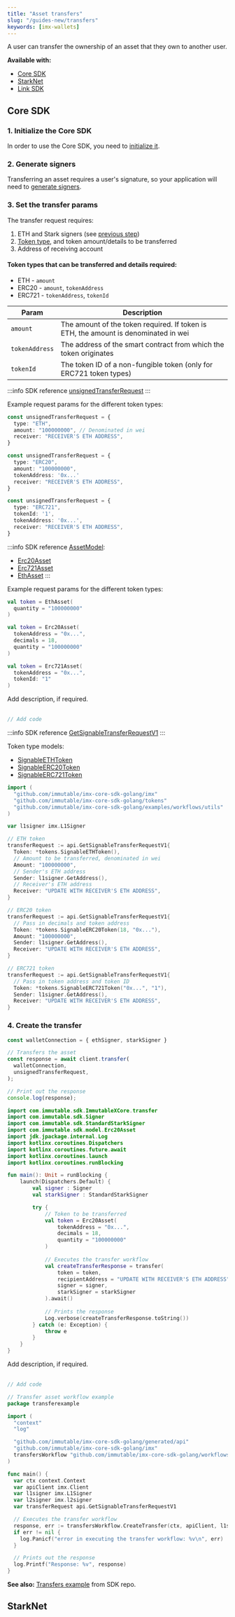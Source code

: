 ```yaml
---
title: "Asset transfers"
slug: "/guides-new/transfers"
keywords: [imx-wallets]
---
```



A user can transfer the ownership of an asset that they own to another user.

**Available with:**
* [Core SDK](#core-sdk)
* [StarkNet](#starknet)
* [Link SDK](/docs/linktransfer)

## Core SDK

### 1. Initialize the Core SDK
In order to use the Core SDK, you need to [initialize it](./get-started#getting-started-with-the-core-sdk).

### 2. Generate signers
Transferring an asset requires a user's signature, so your application will need to [generate signers](/docs/guides-new/generate-signers).

### 3. Set the transfer params
The transfer request requires:
1. ETH and Stark signers (see [previous step](#2-generate-signers))
2. [Token type](#token-types-that-can-be-transferred-and-details-required), and token amount/details to be transferred
3. Address of receiving account

#### Token types that can be transferred and details required:
* ETH - `amount`
* ERC20 - `amount`, `tokenAddress`
* ERC721 - `tokenAddress`, `tokenId`

| Param | Description |
| --- | --- |
| `amount` | The amount of the token required. If token is ETH, the amount is denominated in wei |
| `tokenAddress` | The address of the smart contract from which the token originates |
| `tokenId` | The token ID of a non-fungible token (only for ERC721 token types) |

<Tabs>
  <TabItem value="typescript" label="Typescript Core SDK">

:::info SDK reference
[unsignedTransferRequest](https://docs.x.immutable.com/sdk-references/core-sdk-ts/1.0.0-beta.2/types/index.unsignedtransferrequest)
:::

Example request params for the different token types:

```ts title="ETH"
const unsignedTransferRequest = {
  type: "ETH",
  amount: "100000000", // Denominated in wei
  receiver: "RECEIVER'S ETH ADDRESS",
}
```

```ts title="ERC20"
const unsignedTransferRequest = {
  type: "ERC20",
  amount: "100000000",
  tokenAddress: '0x...'
  receiver: "RECEIVER'S ETH ADDRESS",
}
```

```ts title="ERC721"
const unsignedTransferRequest = {
  type: "ERC721",
  tokenId: '1',
  tokenAddress: '0x...',
  receiver: "RECEIVER'S ETH ADDRESS",
}
```
  </TabItem>
  <TabItem value="kotlin" label="Kotlin (JVM) Core SDK">

:::info SDK reference
[AssetModel](https://docs.x.immutable.com/sdk-references/core-sdk-kotlin/0-6-0/imx-core-sdk-kotlin-jvm/com.immutable.sdk.model/-asset-model/index.html):
  * [Erc20Asset](https://docs.x.immutable.com/sdk-references/core-sdk-kotlin/0-6-0/imx-core-sdk-kotlin-jvm/com.immutable.sdk.model/-erc20-asset/index.html)
  * [Erc721Asset](https://docs.x.immutable.com/sdk-references/core-sdk-kotlin/0-6-0/imx-core-sdk-kotlin-jvm/com.immutable.sdk.model/-erc721-asset/index.html)
  * [EthAsset](https://docs.x.immutable.com/sdk-references/core-sdk-kotlin/0-6-0/imx-core-sdk-kotlin-jvm/com.immutable.sdk.model/-eth-asset/index.html)
:::

Example request params for the different token types:

```kotlin title="ETH"
val token = EthAsset(
  quantity = "100000000"
)
```

```kotlin title="ERC20"
val token = Erc20Asset(
  tokenAddress = "0x...",
  decimals = 18,
  quantity = "100000000"
)
```

```kotlin title="ERC721"
val token = Erc721Asset(
  tokenAddress = "0x...",
  tokenId: "1"
)
```

  </TabItem>
  <TabItem value="Swift" label="Swift Core SDK">
    Add description, if required.
    <br/><br/>

```swift
// Add code
```
  </TabItem>
  <TabItem value="go" label="Golang Core SDK">

:::info SDK reference
[GetSignableTransferRequestV1](https://pkg.go.dev/github.com/immutable/imx-core-sdk-golang@v0.2.0/imx/api#GetSignableTransferRequestV1)
:::

Token type models:
* [SignableETHToken](https://github.com/immutable/imx-core-sdk-golang/blob/main/imx/tokens.go#L21-L28)
* [SignableERC20Token](https://github.com/immutable/imx-core-sdk-golang/blob/main/imx/tokens.go#L32-L40)
* [SignableERC721Token](https://github.com/immutable/imx-core-sdk-golang/blob/main/imx/tokens.go#L44-L52)

```go
import (
  "github.com/immutable/imx-core-sdk-golang/imx"
  "github.com/immutable/imx-core-sdk-golang/tokens"
  "github.com/immutable/imx-core-sdk-golang/examples/workflows/utils"
)

var l1signer imx.L1Signer

// ETH token
transferRequest := api.GetSignableTransferRequestV1{
  Token: *tokens.SignableETHToken(),
  // Amount to be transferred, denominated in wei
  Amount: "100000000",
  // Sender's ETH address
  Sender: l1signer.GetAddress(),
  // Receiver's ETH address
  Receiver: "UPDATE WITH RECEIVER'S ETH ADDRESS",
}

// ERC20 token
transferRequest := api.GetSignableTransferRequestV1{
  // Pass in decimals and token address
  Token: *tokens.SignableERC20Token(18, "0x..."),
  Amount: "100000000",
  Sender: l1signer.GetAddress(),
  Receiver: "UPDATE WITH RECEIVER'S ETH ADDRESS",
}

// ERC721 token
transferRequest := api.GetSignableTransferRequestV1{
  // Pass in token address and token ID
  Token: *tokens.SignableERC721Token("0x...", "1"),
  Sender: l1signer.GetAddress(),
  Receiver: "UPDATE WITH RECEIVER'S ETH ADDRESS",
}
```
  </TabItem>
</Tabs>

### 4. Create the transfer
<Tabs>
  <TabItem value="typescript" label="Typescript Core SDK">

```ts
const walletConnection = { ethSigner, starkSigner }

// Transfers the asset
const response = await client.transfer(
  walletConnection,
  unsignedTransferRequest,
);

// Print out the response
console.log(response);
```
  </TabItem>
  <TabItem value="kotlin" label="Kotlin (JVM) Core SDK">

```kotlin
import com.immutable.sdk.ImmutableXCore.transfer
import com.immutable.sdk.Signer
import com.immutable.sdk.StandardStarkSigner
import com.immutable.sdk.model.Erc20Asset
import jdk.jpackage.internal.Log
import kotlinx.coroutines.Dispatchers
import kotlinx.coroutines.future.await
import kotlinx.coroutines.launch
import kotlinx.coroutines.runBlocking

fun main(): Unit = runBlocking {
    launch(Dispatchers.Default) {
        val signer : Signer
        val starkSigner : StandardStarkSigner

        try {
            // Token to be transferred
            val token = Erc20Asset(
                tokenAddress = "0x...",
                decimals = 18,
                quantity = "100000000"
            )
            
            // Executes the transfer workflow
            val createTransferResponse = transfer(
                token = token,
                recipientAddress = "UPDATE WITH RECEIVER'S ETH ADDRESS",
                signer = signer,
                starkSigner = starkSigner
            ).await()
            
            // Prints the response
            Log.verbose(createTransferResponse.toString())
        } catch (e: Exception) {
            throw e
        }
    }
}
``` 
  </TabItem>
  <TabItem value="Swift" label="Swift Core SDK">
    Add description, if required.
    <br/><br/>

```swift
// Add code
```
  </TabItem>
  <TabItem value="go" label="Golang Core SDK">

```go
// Transfer asset workflow example
package transferexample

import (
  "context"
  "log"

  "github.com/immutable/imx-core-sdk-golang/generated/api"
  "github.com/immutable/imx-core-sdk-golang/imx"
  transfersWorkflow "github.com/immutable/imx-core-sdk-golang/workflows/transfers"
)

func main() {
  var ctx context.Context
  var apiClient imx.Client
  var l1signer imx.L1Signer
  var l2signer imx.l2signer
  var transferRequest api.GetSignableTransferRequestV1

  // Executes the transfer workflow
  response, err := transfersWorkflow.CreateTransfer(ctx, apiClient, l1signer, l2signer, transferRequest)
  if err != nil {
    log.Panicf("error in executing the transfer workflow: %v\n", err)
  }

  // Prints out the response
  log.Printf("Response: %v", response)
}
```

**See also:** [Transfers example](https://github.com/immutable/imx-core-sdk-golang/blob/main/imx/examples/transfer/main.go) from SDK repo.
  </TabItem>
</Tabs>

## StarkNet


